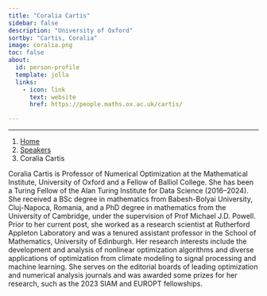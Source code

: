 ```yaml
---
title: "Coralia Cartis"
sidebar: false
description: "University of Oxford"
sortby: "Cartis, Coralia"
image: coralia.png
toc: false
about:
  id: person-profile
  template: jolla
  links:
    - icon: link
      text: website
      href: https://people.maths.ox.ac.uk/cartis/

---
```

---

```{=html}
<nav aria-label="breadcrumb">
  <ol class="breadcrumb">
    <li class="breadcrumb-item"><a href="../../index.html">Home</a></li>
    <li class="breadcrumb-item"><a href="../../speaker.html">Speakers</a></li>
    <li class="breadcrumb-item active">Coralia Cartis</li>

  </ol>
</nav>
```

:::{#person-profile}
:::

Coralia Cartis is Professor of Numerical Optimization at the Mathematical Institute, University of Oxford and a Fellow of Balliol College. 
She has been a Turing Fellow of the Alan Turing Institute for Data Science (2016–2024). 
She received a BSc degree in mathematics from Babesh-Bolyai University, Cluj-Napoca, Romania, and a PhD degree in mathematics from the University of Cambridge, under the supervision of Prof Michael J.D. Powell. 
Prior to her current post, she worked as a research scientist at Rutherford Appleton Laboratory and was a tenured assistant professor in the School of Mathematics, University of Edinburgh. 
Her research interests include the development and analysis of nonlinear optimization algorithms and diverse applications of optimization from climate modeling to signal processing and machine learning. 
She serves on the editorial boards of leading optimization and numerical analysis journals and was awarded some prizes for her research, such as the 2023 SIAM and EUROPT fellowships.